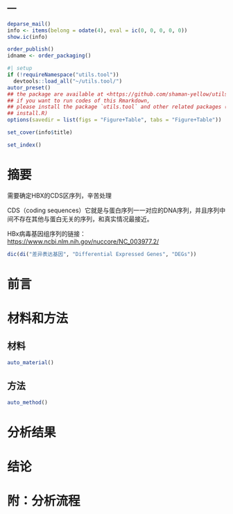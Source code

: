---
---

```r
deparse_mail()
info <- items(belong = odate(4), eval = ic(0, 0, 0, 0, 0))
show.ic(info)

order_publish()
idname <- order_packaging()
```

```r
#| setup
if (!requireNamespace("utils.tool"))
  devtools::load_all("~/utils.tool/")
autor_preset()
## the package are available at <https://github.com/shaman-yellow/utils.tool>
## if you want to run codes of this Rmarkdown,
## please install the package `utils.tool` and other related packages (run
## install.R)
options(savedir = list(figs = "Figure+Table", tabs = "Figure+Table"))
```

```r
set_cover(info$title)
```

```r
set_index()
```

# 摘要 {#abstract}


需要确定HBX的CDS区序列，辛苦处理

CDS（coding sequences）它就是与蛋白序列一一对应的DNA序列，并且序列中间不存在其他与蛋白无关的序列，和真实情况最接近。

HBx病毒基因组序列的链接：<https://www.ncbi.nlm.nih.gov/nuccore/NC_003977.2/>

```r
dic(di("差异表达基因", "Differential Expressed Genes", "DEGs"))

```

# 前言 {#introduction}

# 材料和方法 {#methods}

## 材料

```r
auto_material()
```

## 方法

```r
auto_method()
```

# 分析结果 {#results}

# 结论 {#dis}

# 附：分析流程 {#workflow}



